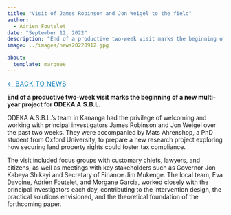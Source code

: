 ```yaml
---
title: "Visit of James Robinson and Jon Weigel to the field"
author: 
  - Adrien Foutelet
date: "September 12, 2022"
description: "End of a productive two-week visit marks the beginning of a new multi-year project for ODEKA A.S.B.L."
image: ../images/news20220912.jpg

about:
  template: marquee
---
```

<style>
/* Hide the visible description under the title block on THIS page */
header.quarto-title-block .description,
.quarto-title .description,
.quarto-title-meta .description,
p.description {
  display: none !important;
}
</style>

[← Back to News](../04_news/index.qmd){.breadcrumb style="font-size:0.9rem; text-transform:uppercase; letter-spacing:0.05em; color:#0077b5;"}

**End of a productive two-week visit marks the beginning of a new multi-year project for ODEKA A.S.B.L.**

ODEKA A.S.B.L.’s team in Kananga had the privilege of welcoming and working with principal investigators James Robinson and Jon Weigel over the past two weeks. They were accompanied by Mats Ahrenshop, a PhD student from Oxford University, to prepare a new research project exploring how securing land property rights could foster tax compliance.

The visit included focus groups with customary chiefs, lawyers, and citizens, as well as meetings with key stakeholders such as Governor Jon Kabeya Shikayi and Secretary of Finance Jim Mukenge. The local team, Eva Davoine, Adrien Foutelet, and Morgane Garcia, worked closely with the principal investigators each day, contributing to the intervention design, the practical solutions envisioned, and the theoretical foundation of the forthcoming paper.


